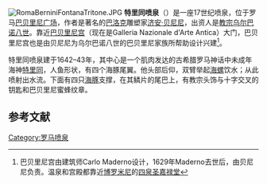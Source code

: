 {{Unreferenced|time=2020-05-26T14:41:02+00:00}}
{{NoteTA
|G1=Popes
}}
[[Image:RomaBerniniFontanaTritone.JPG|thumb]]
'''特里同喷泉'''（{{lang-it|Fontana del Tritone}}）是一座17世纪喷泉，位于罗马[[巴贝里尼广场|巴贝里尼广场]]，作者是著名的[[巴洛克|巴洛克]]雕塑家[[济安·贝尼尼|济安·贝尼尼]]，出资人是[[教宗乌尔巴诺八世|教宗乌尔巴诺八世]]。靠近[[巴贝里尼宫|巴贝里尼宫]]（现在是Galleria Nazionale d'Arte Antica）大门，巴贝里尼宫也是由贝尼尼为乌尔巴诺八世的巴贝里尼家族所帮助设计兴建<ref>巴贝里尼宫由建筑师Carlo Maderno设计，1629年Maderno去世后，由贝尼尼负责。温泉和宫殿都靠近[[博罗米尼|博罗米尼]]的[[四泉圣嘉禄堂|四泉圣嘉禄堂]]</ref>。

特里同喷泉建于1642–43年，其中心是一个肌肉发达的古希腊罗马神话中未成年海神[[特里同|特里同]]，人鱼形状，有四个海豚尾翼。他头部后仰，双臂举起[[海螺|海螺]]饮水；从此喷射出水流。下面有四只[[海豚|海豚]]支撑，在其鳞片的尾巴上，有教宗头饰与十字交叉的钥匙和巴贝里尼蜜蜂纹章。

==参考文献==
{{Reflist}}

{{coord|41|54|13|N|12|29|18|E|region:IT-RO_type:landmark|display=title}}
{{罗马地标}}
{{吉安·洛倫佐·貝尼尼}}
[[Category:罗马喷泉|Category:罗马喷泉]]